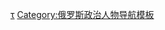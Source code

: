 {{navbox
| name       = 卡累利阿共和国首脑
| title      = [[卡累利阿共和国首脑]]
| image      = [[File:Standard of the Head of the Republic of Karelia.svg|50px]]
| bodyclass  = hlist

| list1  = 
# {{link-en|谢尔盖·列昂尼多维奇·卡塔南多夫|Sergey Katanandov|谢尔盖·卡塔南多夫}}
# [[安德烈·维塔利耶维奇·涅利多夫|安德烈·涅利多夫]]
# {{link-en|亚历山大·彼德罗维奇·胡季莱年|Aleksandr Hudilainen|亚历山大·胡季莱年}}
# {{link-en|阿图尔·奥列戈维奇·帕尔芬奇科夫|Arthur Parfenchikov|阿图尔·帕尔芬奇科夫}}

}}<noinclude>
{{collapsible option}}
[[Category:卡累利阿共和国首脑|τ]]
[[Category:俄罗斯政治人物导航模板]]

</noinclude>